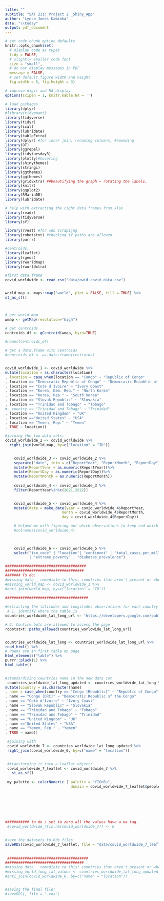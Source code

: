 ```yaml
---
title: ""
subtitle: "SAT 231: Project 2 _Shiny_App"
author: "Lynca Jones Kaminka"
date: "\\today"
output: pdf_document
---
```


```r
# set code chunk option defaults
knitr::opts_chunk$set(
  # display code as types
  tidy = FALSE, 
  # slightly smaller code font
  size = "small",
  # do not display messages in PDF
  message = FALSE,
  # set default figure width and height
  fig.width = 5, fig.height = 3) 

# improve digit and NA display 
options(scipen = 1, knitr.kable.NA = '')

# load packages
library(dplyr)
#library(tidyquant)
library(tidyverse)
library(tidyr)
library(ical)
library(lubridate)
library(kableExtra)
library(dplyr) #for inner join, renaming columns, #rounding
library(DT)
library(ggrepel)
library(tidytuesdayR)
library(plotly)#hovering
library(shinythemes)
library(stringi)
library(ggthemes)
library(ggthemes)
library(gridExtra) ##beautifying the graph ~ rotating the labels.
library(knitr)
library(ggplot2)
library(RMariaDB)
library(lubridate)

# help with extracting the right data frames from xlsx
library(readr)
library(tidyverse)
library(sf)

library(rvest) #for web scrapijng
library(robotstxt) #checking if paths are allowed
library(purrr)

#centroids. 
library(leaflet)
library(rgeos)
library(rworldmap)
library(rworldxtra)
```


```r

#first data frame
covid_worldwide <- read_csv("data/owid-covid-data.csv")


world_map <- maps::map("world", plot = FALSE, fill = TRUE) %>%
st_as_sf()



# get world map
wmap <- getMap(resolution="high")

# get centroids
centroids_df <- gCentroid(wmap, byid=TRUE)

#names(centroids_df)

# get a data.frame with centroids
#centroids_df <- as.data.frame(centroids) 


covid_worldwide_1 <- covid_worldwide %>%
mutate(location = as.character(location)
, location = case_when(location == "Congo" ~ "Republic of Congo"
, location == "Democratic Republic of Congo" ~ "Democratic Republic of the Congo"
, location == "Cote d'Ivoire" ~ "Ivory Coast"
, location == "Korea, Dem. Rep." ~ "North Korea"
, location == "Korea, Rep." ~ "South Korea"
, location == "Slovak Republic" ~ "Slovakia"
, location == "Trinidad and Tobago" ~ "Tobago"
#, country == "Trinidad and Tobago" ~ "Trinidad"
, location == "United Kingdom" ~ "UK"
, location =="United States" ~ "USA"
, location == "Yemen, Rep." ~ "Yemen"
, TRUE ~ location)) 

#joining the two data sets: 
covid_worldwide_2 <- covid_worldwide %>%
  right_join(world_map, by=c("location" = "ID"))

    
    covid_worldwide_3 <- covid_worldwide_2 %>%
    separate("date", into = c("ReportYear", "ReportMonth", "ReportDay"), sep = "-", convert=FALSE) %>%
    mutate(ReportYear = as.numeric(ReportYear))%>%  
    mutate(ReportDay = as.numeric(ReportDay))%>%  
    mutate(ReportMonth = as.numeric(ReportMonth))
    
    covid_worldwide_4 <- covid_worldwide_3 %>%
    filter(ReportYear%in%c(2021,2022))

    
    covid_worldwide_5 <- covid_worldwide_4 %>%
    mutate(date = make_date(year = covid_worldwide_4$ReportYear,
                          month = covid_worldwide_4$ReportMonth,
                          day = covid_worldwide_4$ReportDay))

    # helped me with figuring out which observations to keep and which ones to get rid of 
    #colnames(covid_worldwide_4)
    

  
    covid_worldwide_6 <- covid_worldwide_5 %>%
    select("iso_code" | "location"| "continent" | "total_cases_per_million" | "people_vaccinated" | "date" | "geom" | "population_density"
           | "extreme_poverty" | "diabetes_prevalence")  

#####################################
####################################    
####### To do: 
#missing data _ remediate to this: countries that aren't present or whose names are mismatched.
#missing_world_map <- covid_worldwide_1 %>%
#anti_join(world_map, by=c("location" = "ID"))

######################################
    
#extracting the latitudes and longitudes observations for each country .
 # 1. Identify where the table is
countries_worldwide_lat_long_url <- "https://developers.google.com/public-data/docs/canonical/countries_csv"

# 2. Confirm bots are allowed to access the page 
robotstxt::paths_allowed(countries_worldwide_lat_long_url)


countries_worldwide_lat_long <- countries_worldwide_lat_long_url %>%
read_html() %>%
# Poems are in first table on page
html_elements("table") %>%
purrr::pluck(1) %>%
html_table()
    

#standardizing countries name in the new data set. 
 countries_worldwide_lat_long_updated <- countries_worldwide_lat_long %>%
mutate(country = as.character(name)
, name = case_when(country == "Congo [Republic]" ~ "Republic of Congo"
, name == "Congo [DRC]" ~ "Democratic Republic of the Congo"
, name == "Cote d'Ivoire" ~ "Ivory Coast"
, name == "Slovak Republic" ~ "Slovakia"
, name == "Trinidad and Tobago" ~ "Tobago"
, name == "Trinidad and Tobago" ~ "Trinidad"
, name == "United Kingdom" ~ "UK"
, name =="United States" ~ "USA"
, name == "Yemen, Rep." ~ "Yemen"
, TRUE ~ name)) 

 #joining with 
 covid_worldwide_7 <- countries_worldwide_lat_long_updated %>%
 right_join(covid_worldwide_6, by=c("name" = "location"))
 

 #transforming it into a leaflet object: 
 covid_worldwide_7_leaflet <- covid_worldwide_7 %>%
   st_as_sf()
 
 my_palette <- colorNumeric ( palette = "YIGnBu", 
                              domain = covid_worldwide_7_leaflet$people_vaccinated)
 
 



     
     
########### to do ; set to zero all the values have a na tag. 
 #covid_worldwide_7[is.na(covid_worldwide_7)] <- 0

 
#save the datasets to Rds files
saveRDS(covid_worldwide_7_leaflet, file = "data/covid_worldwide_7_leaflet.Rds")
 
 
 #####################################
####################################    
#missing data _ remediate to this: countries that aren't present or whose names are mismatched.
#missing_world_long_lat_values <- countries_worldwide_lat_long_updated %>%
#anti_join(covid_worldwide_6, by=c("name" = "location"))


#saving the final file: 
#saveRDS(, file = ".rds")
```